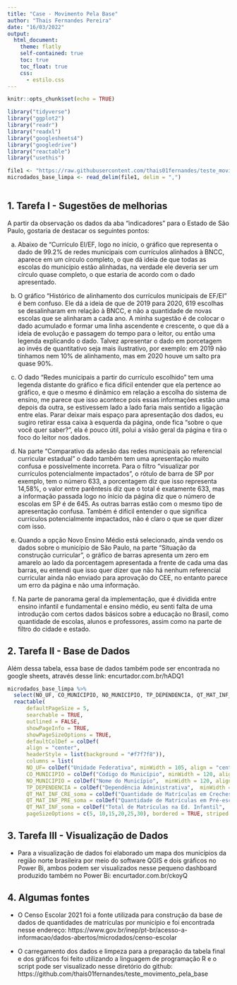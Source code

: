 ---
title: "Case - Movimento Pela Base"
author: "Thais Fernandes Pereira"
date: "16/03/2022"
output:
  html_document:
    theme: flatly  
    self-contained: true
    toc: true
    toc_float: true
    css:
      - estilo.css
---

```{r setup, include=FALSE}
knitr::opts_chunk$set(echo = TRUE)
```

```{r message=FALSE, warning=FALSE, include=FALSE, paged.print=TRUE}

library("tidyverse")
library("ggplot2")
library("readr")
library("readxl")
library("googlesheets4")
library("googledrive")
library("reactable")
library("usethis")

```



```{r include=FALSE}

file1 <- "https://raw.githubusercontent.com/thais01fernandes/teste_movimento_pela_base/main/matriculas_por_municipio.csv?token=GHSAT0AAAAAABRE5KF5MRH2M3AQUAT647UMYRSB7NA"
microdados_base_limpa <- read_delim(file1, delim = ",") 
            
```


## 1. Tarefa I - Sugestões de melhorias 

A partir da observação os dados da aba "indicadores" para o Estado de São Paulo, gostaria de destacar os seguintes pontos: 

a) Abaixo de "Currículo EI/EF, logo no início, o gráfico que representa o dado de 99.2% de redes municipais com currículos alinhados à BNCC, aparece em um círculo completo, o que dá ideia de que todas as escolas do município estão alinhadas, na verdade ele deveria ser um círculo quase completo, o que estaria de acordo com o dado apresentado. 

b) O gráfico "Histórico de alinhamento dos currículos municipais de EF/EI" é bem confuso. Ele dá a ideia de que de 2019 para 2020, 619 escolhas se desalinharam em relação à BNCC, e não a quantidade de novas escolas que se alinharam a cada ano. A minha sugestão é de colocar o dado acumulado e formar uma linha ascendente e crescente, o que dá a ideia de evolução e passagem do tempo para o leitor, ou então uma legenda explicando o dado. Talvez apresentar o dado em porcetagem ao invés de quantitativo seja mais ilustrativo, por exemplo: em 2019 não tínhamos nem 10% de alinhamento, mas em 2020 houve um salto pra quase 90%. 

c) O dado "Redes municipais a partir do currículo escolhido" tem uma legenda distante do gráfico e fica difícil entender que ela pertence ao gráfico, e que o mesmo é dinâmico em relação a escolha do sistema de ensino, me parece que isso acontece pois essas informações estão uma depois da outra, se estivessem lado a lado faria mais sentido a ligação entre elas. Parar deixar mais espaço para apresentação dos dados, eu sugiro retirar essa caixa à esquerda da página, onde fica "sobre o que você quer saber?", ela é pouco útil, polui a visão geral da página e tira o foco do leitor nos dados. 

d) Na parte "Comparativo da adesão das redes municipais ao referencial curricular estadual" o dado também tem uma apresentação muito confusa e possivelmente incorreta. Para o filtro "visualizar por currículos potencialmente impactados", o rótulo de barra de SP por exemplo, tem o número 633, a porcentagem diz que isso representa 14,58%, o valor entre parêntesis diz que o total é exatamente 633, mas a informação passada logo no ínicio da página diz que o número de escolas em SP é de 645. As outras barras estão com o mesmo tipo de apresentação confusa. Também é difícil entender o que significa currículos potencialmente impactados, não é claro o que se quer dizer com isso. 

e) Quando a opção Novo Ensino Médio está selecionado, ainda vendo os dados sobre o município de São Paulo, na parte "Situação da construção curricular", o gráfico de barras apresenta um zero em amarelo ao lado da porcentagem apresentada a frente de cada uma das barras, eu entendi que isso quer dizer que não há nenhum referencial curricular ainda não enviado para aprovação do CEE, no entanto parece um erro da página e não uma informação. 

f) Na parte de panorama geral da implementação, que é dividida entre ensino infantil e fundamental e ensino médio, eu senti falta de uma introdução com certos dados básicos sobre a educação no Brasil, como quantidade de escolas, alunos e professores, assim como na parte de filtro do cidade e estado. 


## 2. Tarefa II - Base de Dados

Além dessa tabela, essa base de dados também pode ser encontrada no google sheets, através desse link: encurtador.com.br/hADQ1


```{r echo=FALSE}

microdados_base_limpa %>% 
  select(NO_UF, CO_MUNICIPIO, NO_MUNICIPIO, TP_DEPENDENCIA, QT_MAT_INF_CRE_soma, QT_MAT_INF_PRE_soma, QT_MAT_INF_soma) %>% 
  reactable(
      defaultPageSize = 5,
      searchable = TRUE,
      outlined = FALSE, 
      showPageInfo = TRUE, 
      showPageSizeOptions = TRUE,
      defaultColDef = colDef(
      align = "center",
      headerStyle = list(background = "#f7f7f8")),
      columns = list(
      NO_UF= colDef("Unidade Federativa", minWidth = 105, align = "center"),
      CO_MUNICIPIO = colDef("Código do Município", minWidth = 120, align = "center"),
      NO_MUNICIPIO = colDef("Nome do Município",  minWidth = 120, align = "center"),
      TP_DEPENDENCIA = colDef("Dependência Administrativa",  minWidth = 120, align = "center"),
      QT_MAT_INF_CRE_soma = colDef("Quantidade de Matrículas em Creches",  minWidth = 120, align = "center"),
      QT_MAT_INF_PRE_soma = colDef("Quantidade de Matrículas em Pré-escolas",  minWidth = 120, align = "center"),
      QT_MAT_INF_soma = colDef("Total de Matrículas na Ed. Infantil",  minWidth = 120, align = "center"), 
      pageSizeOptions = c(5, 10,15,20,25,30), bordered = TRUE, striped = FALSE, highlight = TRUE))


```


## 3. Tarefa III - Visualização de Dados 


-   Para a visualização de dados foi elaborado um mapa dos municípios da região norte brasileira por meio do software QGIS e dois gráficos no Power Bi, ambos podem ser 
visualizados nesse pequeno dashboard produzido também no Power Bi: encurtador.com.br/ckoyQ


## 4. Algumas fontes 


-   O Censo Escolar 2021 foi a fonte utilizada para construção da base de dados de quantidades de matrículas por município e foi encontrada nesse endereço: https://www.gov.br/inep/pt-br/acesso-a-informacao/dados-abertos/microdados/censo-escolar

-   O carregamento dos dados e limpeza para a preparação da tabela final e dos gráficos foi feito utilizando a linguagem de programação R e o script pode ser visualizado nesse diretório do github: https://github.com/thais01fernandes/teste_movimento_pela_base









